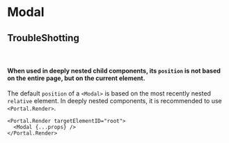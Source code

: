 
<Meta of={Stories} />

# Modal

<Canvas of={Stories.Default} sourceState="hidden" />

<Controls />

## TroubleShotting

<br />

#### When used in deeply nested child components, its `position` is not based on the entire page, but on the current element.

The default `position` of a `<Modal>` is based on the most recently nested `relative` element. In deeply nested components, it is recommended to use `<Portal.Render>`.

```tsx
<Portal.Render targetElementID="root">
  <Modal {...props} />
</Portal.Render>
```
